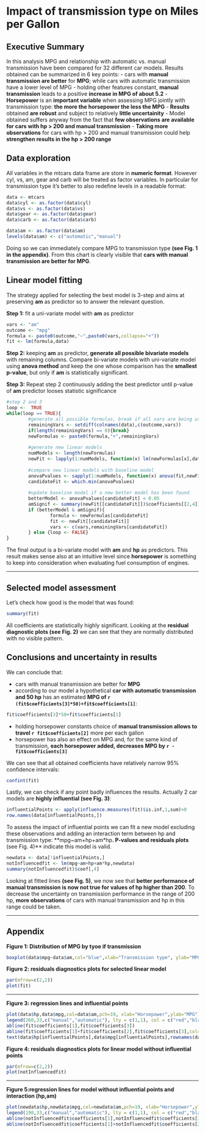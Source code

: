 Impact of transmission type on Miles per Gallon
==============================================================

Executive Summary
-----------------

In this analysis MPG and relationship with automatic vs. manual transmission have been compared for 32 different car models. Results obtained can be summarized in 6 key points:
- cars with **manual transmission are better** for **MPG**; while cars with automatic transmission have a lower level of MPG
- holding other features constant, **manual transmission** leads to a positive **increase in MPG of about 5.2**
- **Horsepower** is an **important variable** when assessing MPG jointly with transmission type: **the more the horsepower the less the MPG**
- **Results** obtained **are robust** and subject to relatively **little uncertainity**
- Model obtained suffers anyway from the fact that **few observations are available for cars with hp > 200 and manual transmission**
- **Taking more observations** for cars with hp > 200 and manual transmission could help **strengthen results in the hp > 200 range**


Data exploration
----------------
All variables in the mtcars data frame are store in **numeric format**. However cyl, vs, am, gear and carb will be treated as factor variables. In particular for transmission type it's better to also redefine levels in a readable format:
```r
data <- mtcars
data$cyl <- as.factor(data$cyl)
data$vs <- as.factor(data$vs)
data$gear <- as.factor(data$gear)
data$carb <- as.factor(data$carb)
```

```r
data$am <- as.factor(data$am)
levels(data$am) <- c("automatic","manual")
```

Doing so we can immediately compare MPG to transmission type **(see Fig. 1 in the appendix)**. From this chart is clearly visible that **cars with manual transmission are better for MPG**.

Linear model fitting
--------------------

The strategy applied for selecting the best model is 3-step and aims at preserving **am** as predictor so to answer the relevant question.

**Step 1:** fit a uni-variate model with **am** as predictor
```r
vars <- "am"
outcome <- "mpg"
formula <- paste0(outcome,"~",paste0(vars,collapse="+"))
fit <- lm(formula,data)
```

**Step 2:** keeping **am** as predictor, **generate all possible bivariate models** with remaining columns. Compare bi-variate models with uni-variate model using **anova method** and keep the one whose comparison has the **smallest p-value**, but only if **am** is statistically significant.

**Step 3:** Repeat step 2 continuously adding the best predictor until p-value of **am** predictor looses statistic significance

```r
#step 2 and 3
loop <-  TRUE
while(loop == TRUE){
        #generate all possible formulas, break if all vars are being used
        remainingVars <- setdiff(colnames(data),c(outcome,vars))
        if(length(remainingVars) == 0){break}
        newFormulas <- paste0(formula,"+",remainingVars)
        
        #generate new linear models
        numModels <- length(newFormulas)
        newFit <- lapply(1:numModels, function(x) lm(newFormulas[x],data))
        
        #compare new linear models with baseline model
        anovaPvalues <- sapply(1:numModels, function(x) anova(fit,newFit[[x]])[2,6])
        candidateFit <- which.min(anovaPvalues)
        
        #update baseline model if a new better model has been found
        betterModel <- anovaPvalues[candidateFit] < 0.05
        amSignif <- summary(newFit[[candidateFit]])$coefficients[[2,4]] < 0.05
        if (betterModel & amSignif){
                formula <- newFormulas[candidateFit]
                fit <- newFit[[candidateFit]]
                vars <- c(vars,remainingVars[candidateFit])
        } else {loop <- FALSE}        
}
```

The final output is a bi-variate model with **am** and **hp** as predictors. This result makes sense also at an intuitive level since **horsepower** is something to keep into consideration when evaluating fuel consumption of engines.

************
Selected model assessment
-------------------------
Let's check how good is the model that was found:
```r
summary(fit)
```

All coefficients are statistically highly significant. Looking at the **residual diagnostic plots (see Fig. 2)** we can see that they are normally distributed with no visible pattern.

Conclusions and uncertainty in results
----------------------
We can conclude that: 

- cars with manual transmission are better for **MPG**
- according to our model a hypothetical **car with automatic transmission and 50 hp** has an estimated **MPG of `r (fit$coefficients[3]*50)+fit$coefficients[1]`**:
```r
fit$coefficients[3]*50+fit$coefficients[1]
```

- holding horsepower constants choice of **manual transmission allows to travel `r fit$coefficients[2]`** more per each gallon
- horsepower has also an effect on MPG and, for the same kind of transmission, **each horsepower added, decreases MPG by `r -fit$coefficients[3]`**


We can see that all obtained coefficients have relatively narrow 95% confidence intervals:
```r
confint(fit)
```

Lastly, we can check if any point badly influences the results. Actually 2 car models are **highly influential (see Fig. 3)**:
```r
influentialPoints <- apply(influence.measures(fit)$is.inf,1,sum)>0
row.names(data[influentialPoints,])
```

To assess the impact of influential points we can fit a new model excluding these observations and adding an interaction term between hp and transmission type: **mpg~am+hp+am*hp**. P-values and residuals plots **(see Fig. 4)** indicate this model is valid.
```r
newdata <- data[!influentialPoints,]
notInfluencedfit <- lm(mpg~am+hp+am*hp,newdata)
summary(notInfluencedfit)$coef[,4]
```
Looking at fitted lines **(see Fig. 5)**, we now see that **better performance of manual transmission is now not true for values of hp higher than 200**. To decrease the uncertainty on transmission performance in the range of 200 hp, **more observations** of cars with manual transmission and hp in this range could be taken.

************
Appendix
----------------

**Figure 1: Distribution of MPG by tyoe if transmission**

```r
boxplot(data$mpg~data$am,col="blue",xlab="Transmission type", ylab="MPG")
```

**Figure 2: residuals diagnostics plots for selected linear model**

```r
par(mfrow=c(2,2))
plot(fit)
```
************

**Figure 3: regression lines and influential points**

```r
plot(data$hp,data$mpg,col=data$am,pch=19, xlab="Horsepower",ylab="MPG")
legend(260,33,c("manual","automatic"), lty = c(1,1), col = c("red","black"))
abline(fit$coefficients[1],fit$coefficients[3])
abline(fit$coefficients[1]+fit$coefficients[2],fit$coefficients[3],col="red")
text(data$hp[influentialPoints],data$mpg[influentialPoints],rownames(data)[influentialPoints],pos=2)
```


**Figure 4: residuals diagnostics plots for linear model without influential points**

```r
par(mfrow=c(2,2))
plot(notInfluencedfit)
```
************

**Figure 5:regression lines for model without influential points and interaction (hp,am)**

```r
plot(newdata$hp,newdata$mpg,col=newdata$am,pch=19, xlab="Horsepower",ylab="MPG")
legend(190,33,c("manual","automatic"), lty = c(1,1), col = c("red","black"))
abline(notInfluencedfit$coefficients[1],notInfluencedfit$coefficients[3])
abline(notInfluencedfit$coefficients[1]+notInfluencedfit$coefficients[2],notInfluencedfit$coefficients[3]+notInfluencedfit$coefficients[4],col="red")
```